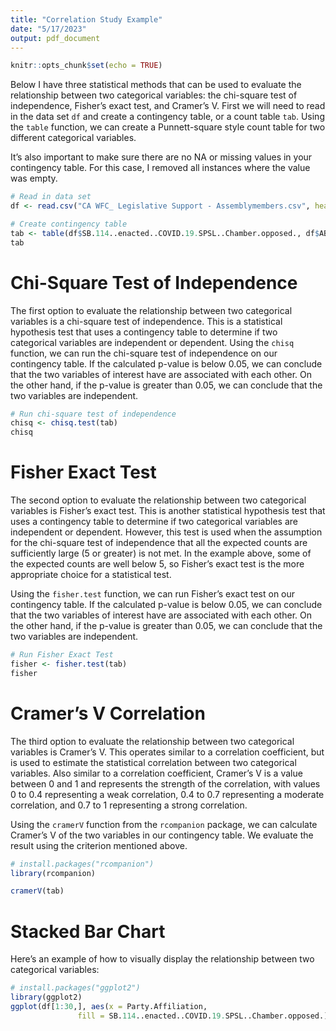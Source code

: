 ```yaml
---
title: "Correlation Study Example"
date: "5/17/2023"
output: pdf_document
---
```


```r
knitr::opts_chunk$set(echo = TRUE)
```

Below I have three statistical methods that can be used to evaluate the relationship between two categorical variables: the chi-square test of independence, Fisher's exact test, and Cramer's V. First we will need to read in the data set `df` and create a contingency table, or a count table `tab`. Using the `table` function, we can create a Punnett-square style count table for two different categorical variables.

It's also important to make sure there are no NA or missing values in your contingency table. For this case, I removed all instances where the value was empty.


```r
# Read in data set
df <- read.csv("CA WFC_ Legislative Support - Assemblymembers.csv", header = TRUE, skip = 1)

# Create contingency table
tab <- table(df$SB.114..enacted..COVID.19.SPSL..Chamber.opposed., df$AB.123..vetoed..increase.PFL...SDI.to.90...no.funding.mechanism...CA.WFC.top.priority.Chamber.no.position..)[2:4,2:4]
tab
```

# Chi-Square Test of Independence

The first option to evaluate the relationship between two categorical variables is a chi-square test of independence. This is a statistical hypothesis test that uses a contingency table to determine if two categorical variables are independent or dependent. Using the `chisq` function, we can run the chi-square test of independence on our contingency table. If the calculated p-value is below 0.05, we can conclude that the two variables of interest have are associated with each other. On the other hand, if the p-value is greater than 0.05, we can conclude that the two variables are independent.


```r
# Run chi-square test of independence
chisq <- chisq.test(tab)
chisq
```

# Fisher Exact Test

The second option to evaluate the relationship between two categorical variables is Fisher's exact test. This is another statistical hypothesis test that uses a contingency table to determine if two categorical variables are independent or dependent. However, this test is used when the assumption for the chi-square test of independence that all the expected counts are sufficiently large (5 or greater) is not met. In the example above, some of the expected counts are well below 5, so Fisher's exact test is the more appropriate choice for a statistical test.

Using the `fisher.test` function, we can run Fisher's exact test on our contingency table. If the calculated p-value is below 0.05, we can conclude that the two variables of interest have are associated with each other. On the other hand, if the p-value is greater than 0.05, we can conclude that the two variables are independent.

```r
# Run Fisher Exact Test
fisher <- fisher.test(tab)
fisher
```

# Cramer's V Correlation

The third option to evaluate the relationship between two categorical variables is Cramer's V. This operates similar to a correlation coefficient, but is used to estimate the statistical correlation between two categorical variables. Also similar to a correlation coefficient, Cramer's V is a value between 0 and 1 and represents the strength of the correlation, with values 0 to 0.4 representing a weak correlation, 0.4 to 0.7 representing a moderate correlation, and 0.7 to 1 representing a strong correlation.

Using the `cramerV` function from the `rcompanion` package, we can calculate Cramer's V of the two variables in our contingency table. We evaluate the result using the criterion mentioned above.

```r
# install.packages("rcompanion")
library(rcompanion)
```

```r
cramerV(tab)
```

# Stacked Bar Chart

Here's an example of how to visually display the relationship between two categorical variables:

```r
# install.packages("ggplot2")
library(ggplot2)
ggplot(df[1:30,], aes(x = Party.Affiliation,
               fill = SB.114..enacted..COVID.19.SPSL..Chamber.opposed.)) + geom_bar()
```
